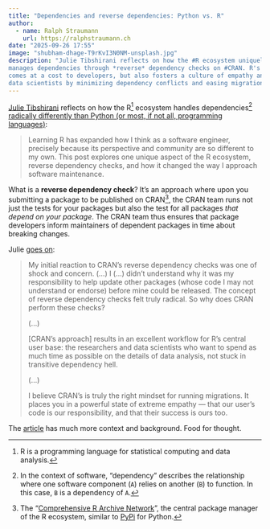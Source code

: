 ```yaml
---
title: "Dependencies and reverse dependencies: Python vs. R"
author:
  - name: Ralph Straumann
    url: https://ralphstraumann.ch
date: "2025-09-26 17:55"
image: "shubham-dhage-T9rKvI3N0NM-unsplash.jpg"
description: "Julie Tibshirani reflects on how the #R ecosystem uniquely 
manages dependencies through *reverse* dependency checks on #CRAN. R's approach 
comes at a cost to developers, but also fosters a culture of empathy and responsibility among package maintainers, ultimately benefiting researchers and 
data scientists by minimizing dependency conflicts and easing migrations."
---
```


[Julie Tibshirani](https://www.linkedin.com/in/julie-tibshirani) reflects on 
how the R[^R] ecosystem handles dependencies[^dep] [radically differently than Python (or most, if not all, programming languages)]((https://jtibs.substack.com/p/if-all-the-world-were-a-monorepo)):

> Learning R has expanded how I think as a software engineer, precisely because 
its perspective and community are so different to my own. This post explores 
one unique aspect of the R ecosystem, reverse dependency checks, and how it 
changed the way I approach software maintenance.

What is a **reverse dependency check**? It's an approach where upon you 
submitting a package to be published on CRAN[^cran], the CRAN team runs not 
just the tests for your packages but also the test for all packages *that 
depend on your package*. The CRAN team thus ensures that package developers 
inform maintainers of dependent packages in time about breaking changes.

Julie [goes on](https://jtibs.substack.com/p/if-all-the-world-were-a-monorepo):

> My initial reaction to CRAN’s reverse dependency checks was one of shock and concern. (...) I (...) didn’t understand why it was my responsibility to help 
update other packages (whose code I may not understand or endorse) before mine 
could be released. The concept of reverse dependency checks felt truly radical. 
So why does CRAN perform these checks?
>
> (...)
>
> [CRAN’s approach] results in an excellent workflow for R’s central user base: 
the researchers and data scientists who want to spend as much time as possible 
on the details of data analysis, not stuck in transitive dependency hell.
> 
> (...)
> 
> I believe CRAN’s is truly the right mindset for running migrations. It places 
you in a powerful state of extreme empathy — that our user’s code is our responsibility, and that their success is ours too.

The [article](https://jtibs.substack.com/p/if-all-the-world-were-a-monorepo) 
has much more context and background. Food for thought.

[^R]: R is a programming language for statistical computing and data analysis.
[^dep]: In the context of software, "dependency" describes the relationship 
where one software component (`A`) relies on another (`B`) to function. In this 
case, `B` is a dependency of `A`.
[^cran]: The "[Comprehensive R Archive Network](https://cran.r-project.org/)", 
the central package manager of the R ecosystem, similar to 
[PyPi](https://pypi.org/project/pip/) for Python.